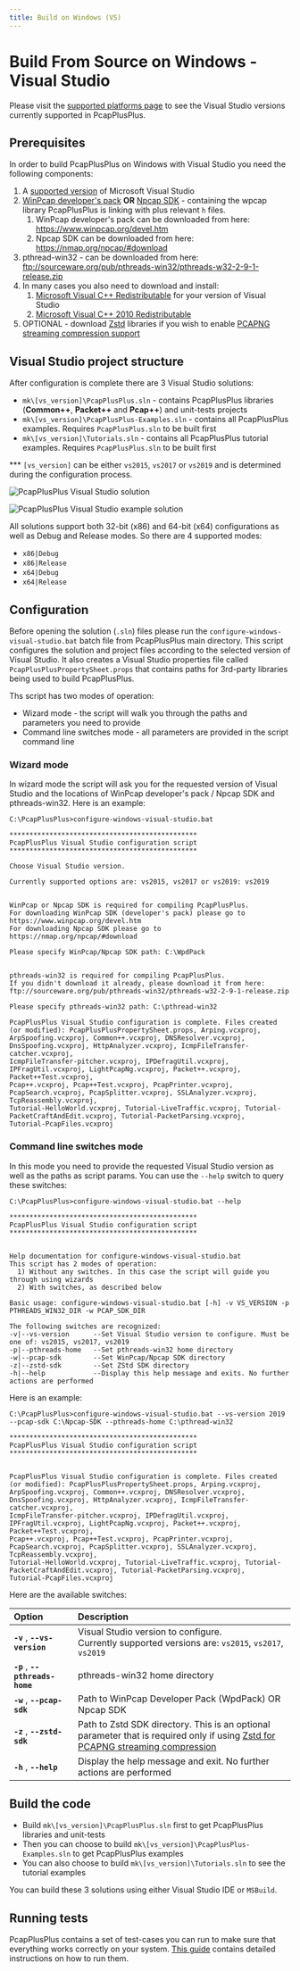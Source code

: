 ```yaml
---
title: Build on Windows (VS)
---
```


# Build From Source on Windows - Visual Studio

Please visit the [supported platforms page](../platforms) to see the Visual Studio versions currently supported in PcapPlusPlus.

## Prerequisites

In order to build PcapPlusPlus on Windows with Visual Studio you need the following components:

1. A [supported version](../platforms) of Microsoft Visual Studio 
2. [WinPcap developer's pack](https://www.winpcap.org/devel.htm) __OR__ [Npcap SDK](https://nmap.org/npcap/guide/npcap-devguide.html) - containing the wpcap library PcapPlusPlus is linking with plus relevant `h` files. 
   1. WinPcap developer's pack can be downloaded from here: <https://www.winpcap.org/devel.htm>
   2. Npcap SDK can be downloaded from here: <https://nmap.org/npcap/#download>
3. pthread-win32 - can be downloaded from here: <ftp://sourceware.org/pub/pthreads-win32/pthreads-w32-2-9-1-release.zip>
4. In many cases you also need to download and install:
   1. [Microsoft Visual C++ Redistributable](https://support.microsoft.com/en-us/help/2977003/the-latest-supported-visual-c-downloads) for your version of Visual Studio
   2. [Microsoft Visual C++ 2010 Redistributable](https://www.microsoft.com/en-us/download/confirmation.aspx?id=14632)
5. OPTIONAL - download [Zstd](https://github.com/facebook/zstd/releases/latest) libraries if you wish to enable [PCAPNG streaming compression support](../features#readingwriting-pcapng-files-with-compression)

## Visual Studio project structure

After configuration is complete there are 3 Visual Studio solutions:

* `mk\[vs_version]\PcapPlusPlus.sln` - contains PcapPlusPlus libraries (__Common++__, __Packet++__ and __Pcap++__) and unit-tests projects
* `mk\[vs_version]\PcapPlusPlus-Examples.sln` - contains all PcapPlusPlus examples. Requires `PcapPlusPlus.sln` to be built first
* `mk\[vs_version]\Tutorials.sln` - contains all PcapPlusPlus tutorial examples. Requires `PcapPlusPlus.sln` to be built first


*** `[vs_version]` can be either `vs2015`, `vs2017` or `vs2019` and is determined during the configuration process.

![PcapPlusPlus Visual Studio solution](/img/install/vs2015pcpp.png)

![PcapPlusPlus Visual Studio example solution](/img/install/vs2015examples.png)

All solutions support both 32-bit (x86) and 64-bit (x64) configurations as well as Debug and Release modes. So there are 4 supported modes:

* `x86|Debug`
* `x86|Release`
* `x64|Debug`
* `x64|Release`

## Configuration

Before opening the solution (`.sln`) files please run the `configure-windows-visual-studio.bat` batch file from PcapPlusPlus main directory. This script configures the solution and project files according to the selected version of Visual Studio. It also creates a Visual Studio properties file called `PcapPlusPlusPropertySheet.props` that contains paths for 3rd-party libraries being used to build PcapPlusPlus.

Ths script has two modes of operation:

* Wizard mode - the script will walk you through the paths and parameters you need to provide
* Command line switches mode - all parameters are provided in the script command line

### Wizard mode

In wizard mode the script will ask you for the requested version of Visual Studio and the locations of WinPcap developer's pack / Npcap SDK and pthreads-win32. Here is an example:

```shell
C:\PcapPlusPlus>configure-windows-visual-studio.bat

***********************************************
PcapPlusPlus Visual Studio configuration script
***********************************************

Choose Visual Studio version.

Currently supported options are: vs2015, vs2017 or vs2019: vs2019


WinPcap or Npcap SDK is required for compiling PcapPlusPlus.
For downloading WinPcap SDK (developer's pack) please go to https://www.winpcap.org/devel.htm
For downloading Npcap SDK please go to https://nmap.org/npcap/#download

Please specify WinPcap/Npcap SDK path: C:\WpdPack


pthreads-win32 is required for compiling PcapPlusPlus.
If you didn't download it already, please download it from here: ftp://sourceware.org/pub/pthreads-win32/pthreads-w32-2-9-1-release.zip

Please specify pthreads-win32 path: C:\pthread-win32

PcapPlusPlus Visual Studio configuration is complete. Files created (or modified): PcapPlusPlusPropertySheet.props, Arping.vcxproj,
ArpSpoofing.vcxproj, Common++.vcxproj, DNSResolver.vcxproj, DnsSpoofing.vcxproj, HttpAnalyzer.vcxproj, IcmpFileTransfer-catcher.vcxproj,
IcmpFileTransfer-pitcher.vcxproj, IPDefragUtil.vcxproj, IPFragUtil.vcxproj, LightPcapNg.vcxproj, Packet++.vcxproj, Packet++Test.vcxproj,
Pcap++.vcxproj, Pcap++Test.vcxproj, PcapPrinter.vcxproj, PcapSearch.vcxproj, PcapSplitter.vcxproj, SSLAnalyzer.vcxproj, TcpReassembly.vcxproj,
Tutorial-HelloWorld.vcxproj, Tutorial-LiveTraffic.vcxproj, Tutorial-PacketCraftAndEdit.vcxproj, Tutorial-PacketParsing.vcxproj,
Tutorial-PcapFiles.vcxproj
```

### Command line switches mode

In this mode you need to provide the requested Visual Studio version as well as the paths as script params. You can use the `--help` switch to query these switches:

```shell
C:\PcapPlusPlus>configure-windows-visual-studio.bat --help

***********************************************
PcapPlusPlus Visual Studio configuration script
***********************************************


Help documentation for configure-windows-visual-studio.bat
This script has 2 modes of operation:
  1) Without any switches. In this case the script will guide you through using wizards
  2) With switches, as described below

Basic usage: configure-windows-visual-studio.bat [-h] -v VS_VERSION -p PTHREADS_WIN32_DIR -w PCAP_SDK_DIR

The following switches are recognized:
-v|--vs-version      --Set Visual Studio version to configure. Must be one of: vs2015, vs2017, vs2019
-p|--pthreads-home   --Set pthreads-win32 home directory
-w|--pcap-sdk        --Set WinPcap/Npcap SDK directory
-z|--zstd-sdk        --Set ZStd SDK directory
-h|--help            --Display this help message and exits. No further actions are performed
```

Here is an example:

```shell
C:\PcapPlusPlus>configure-windows-visual-studio.bat --vs-version 2019 --pcap-sdk C:\Npcap-SDK --pthreads-home C:\pthread-win32

***********************************************
PcapPlusPlus Visual Studio configuration script
***********************************************


PcapPlusPlus Visual Studio configuration is complete. Files created (or modified): PcapPlusPlusPropertySheet.props, Arping.vcxproj,
ArpSpoofing.vcxproj, Common++.vcxproj, DNSResolver.vcxproj, DnsSpoofing.vcxproj, HttpAnalyzer.vcxproj, IcmpFileTransfer-catcher.vcxproj,
IcmpFileTransfer-pitcher.vcxproj, IPDefragUtil.vcxproj, IPFragUtil.vcxproj, LightPcapNg.vcxproj, Packet++.vcxproj, Packet++Test.vcxproj,
Pcap++.vcxproj, Pcap++Test.vcxproj, PcapPrinter.vcxproj, PcapSearch.vcxproj, PcapSplitter.vcxproj, SSLAnalyzer.vcxproj, TcpReassembly.vcxproj,
Tutorial-HelloWorld.vcxproj, Tutorial-LiveTraffic.vcxproj, Tutorial-PacketCraftAndEdit.vcxproj, Tutorial-PacketParsing.vcxproj,
Tutorial-PcapFiles.vcxproj
```

Here are the available switches:

| Option | Description |
|:---|:---|
| __`-v`__ , __`--vs-version`__    | Visual Studio version to configure.<br/>Currently supported versions are: `vs2015`, `vs2017`, `vs2019` |
| __`-p`__ , __`--pthreads-home`__ | pthreads-win32 home directory |
| __`-w`__ , __`--pcap-sdk`__      | Path to WinPcap Developer Pack (WpdPack) OR Npcap SDK |
| __`-z`__ , __`--zstd-sdk`__      | Path to Zstd SDK directory. This is an optional parameter that is required only if using [Zstd for PCAPNG streaming compression](../features#readingwriting-pcapng-files-with-compression) |
| __`-h`__ , __`--help`__          | Display the help message and exit. No further actions are performed |

## Build the code

* Build `mk\[vs_version]\PcapPlusPlus.sln` first to get PcapPlusPlus libraries and unit-tests
* Then you can choose to build `mk\[vs_version]\PcapPlusPlus-Examples.sln` to get PcapPlusPlus examples
* You can also choose to build `mk\[vs_version]\Tutorials.sln` to see the tutorial examples

You can build these 3 solutions using either Visual Studio IDE or `MSBuild`.

## Running tests

PcapPlusPlus contains a set of test-cases you can run to make sure that everything works correctly on your system. [This guide](../tests) contains detailed instructions on how to run them.
